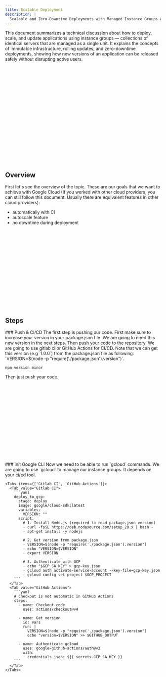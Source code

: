 ```yaml
---
title: Scalable Deployment
description: |
  Scalable and Zero-Downtime Deployments with Managed Instance Groups and CI/CD
---
```



This document summarizes a technical discussion about how to deploy, scale, and update applications using instance groups — collections of identical servers that are managed as a single unit.
It explains the concepts of immutable infrastructure, rolling updates, and zero-downtime deployments, showing how new versions of an application can be released safely without disrupting active users.

<svg viewBox="0 0 1300 800" width="100%">
  <use href="../../public/managed-instance-group.svg" />
</svg>

## Overview

First let's see the overview of the topic. These are our goals that we want to achieve with Google Cloud (If you worked with other cloud providers, you can still follow this document. Usually there are equivalent features in other cloud providers):

- automatically with CI
- autoscale feature
- no downtime during deployment

<svg viewBox="260 -20 600 300" width="100%">
  <use href="../../public/managed-instance-group.svg" />
</svg>

## Steps

<div className="fd-steps">
  <div className="fd-step">
    ### Push & CI/CD
    The first step is pushing our code. First make sure to increase your version in your package.json file. We are going to need this new version in the next steps. Then push your code to the repository. We are going to use gitlab ci or GitHub Actions for CI/CD. Note that we can get this version (e.g `1.0.0`) from the package.json file as following: `VERSION=$(node -p "require('./package.json').version")`.

  ```npm
  npm version minor
  ```

  Then just push your code.

  
  <svg viewBox="290 220 600 300" width="100%">
    <use href="../../public/managed-instance-group.svg" />
  </svg>
  </div >

  <div className="fd-step">
    ### Init Google CLI
    Now we need to be able to run `gcloud` commands. We are going to use `gcloud` to manage our instance groups. It depends on your ci/cd tool.

    <Tabs items={['Gitlab CI', 'GitHub Actions']}>
      <Tab value="Gitlab CI">
        ```yaml
        deploy_to_gcp:
          stage: deploy
          image: google/cloud-sdk:latest
          variables:
            VERSION: ""
          script:
            # 1. Install Node.js (required to read package.json version)
            - curl -fsSL https://deb.nodesource.com/setup_20.x | bash -
            - apt-get install -y nodejs

            # 2. Get version from package.json
            - VERSION=$(node -p "require('./package.json').version")
            - echo "VERSION=$VERSION"
            - export VERSION

            # 3. Authenticate with GCP
            - echo "$GCP_SA_KEY" > gcp-key.json
            - gcloud auth activate-service-account --key-file=gcp-key.json
            - gcloud config set project $GCP_PROJECT
        ```
      </Tab>
      <Tab value="GitHub Actions">
        ```yaml
        # Checkout is not automatic in GitHub Actions
        steps:
          - name: Checkout code
            uses: actions/checkout@v4

          - name: Get version
            id: vars
            run: |
              VERSION=$(node -p "require('./package.json').version")
              echo "version=$VERSION" >> $GITHUB_OUTPUT

          - name: Authenticate gcloud
            uses: google-github-actions/auth@v2
            with:
              credentials_json: ${{ secrets.GCP_SA_KEY }}
        ```
      </Tab>
    </Tabs>

  
  <svg viewBox="650 215 600 300" width="100%">
    <use href="../../public/managed-instance-group.svg" />
  </svg>
  </div >
</div>